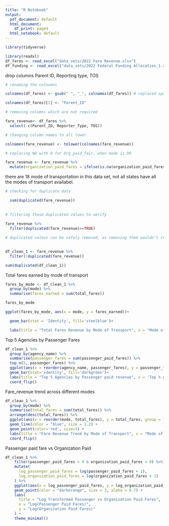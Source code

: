 ```yaml
---
title: "R Notebook"
output:
  pdf_document: default
  html_document:
    df_print: paged
  html_notebook: default
---
```


```r
library(tidyverse)
```

```r
library(readxl)
df_fares <- read_excel("data_sets/2022 Fare Revenue.xlsx")
df_funding <- read_excel("data_sets/2022 Federal Funding Allocation_1-2.xlsx")
```

drop columns Parent ID, Reporting type, TOS

```r
# renaming the colnumns

colnames(df_fares) <- gsub(" ", "_", colnames(df_fares)) # replaced space with underscore between two words

colnames(df_fares)[1] <- "Parent_ID"

# removing columns which are not required 

fare_revenue<- df_fares %>% 
  select(-c(Parent_ID, Reporter_Type, TOS))

# changing column names to all lower

colnames(fare_revenue) <- tolower(colnames(fare_revenue))

```

```r
# replacing NA with 0 for Org_paid_fair, when mode is DR

fare_revenue <- fare_revenue %>% 
  mutate(organization_paid_fares = ifelse(is.na(organization_paid_fares), 0, organization_paid_fares), passenger_paid_fares = ifelse(is.na(passenger_paid_fares), 0, passenger_paid_fares))
```

there are 18 mode of transportation in this data set, not all states have all the modes of transport availabel.


```r
# checking for duplicate data

  sum(duplicated(fare_revenue))
  
  
# filtering those duplicated values to verify 
  
fare_revenue %>% 
  filter(duplicated(fare_revenue)==TRUE)
```

```r
# duplicated valeus can be safely removed, as removing them wouldn't really effect the outcome

  
df_clean_1 <- fare_revenue %>% 
  filter(!duplicated(fare_revenue))

sum(duplicated(df_clean_1))
```

Total fares earned by mode of transport


```r
fares_by_mode <- df_clean_1 %>% 
  group_by(mode) %>% 
  summarise(fares_earned = sum(total_fares))

fares_by_mode
```
```r
ggplot(fares_by_mode, aes(x = mode, y = fares_earned))+

  geom_bar(stat = 'Identity', fill='steelblue')+

  labs(title = "Total Fares Revenue by Mode of Transport", x = "Mode of Transport", y = "Total Fare Revenue")
```

Top 5 Agencies by Passenger Fares

```r
df_clean_1 %>% 
  group_by(agency_name) %>% 
  summarise(passenger_fares = sum(passenger_paid_fares)) %>% 
  top_n(5, passenger_fares) %>% 
  ggplot(aes(x = reorder(agency_name, passenger_fares), y = passenger_fares))+
  geom_bar(stat='identity', fill='darkgreen')+
  labs(title = "Top 5 Agencies by Passenger paid revenue", x = 'Top % Agencies', y = 'Passenger fair revenue')+
  coord_flip()
```

Fare_revenue trend across different modes

```r
df_clean_1 %>% 
  group_by(mode) %>% 
  summarise(total_fares = sum(total_fares)) %>% 
  arrange(desc(total_fares)) %>% 
  ggplot(aes(x = reorder(mode, total_fares), y = total_fares, group = 1)) +
  geom_line(color = "blue", size = 1.2) +
  geom_point(color='red', size=3) +
  labs(title = "Fare Revenue Trend by Mode of Transport", x = "Mode of Transport", y = "Total Fare Revenue")+
  coord_flip()
```
Passenger paid fare vs Organization Paid

```r
df_clean_1 %>% 
    filter(passenger_paid_fares > 0 & organization_paid_fares > 0) %>% 
    mutate(
      log_passenger_paid_fares = log(passenger_paid_fares + 1),
      log_organization_paid_fares = log(organization_paid_fares + 1)
    ) %>% 
    ggplot(aes(x = log_passenger_paid_fares, y = log_organization_paid_fares)) +
    geom_point(color = "darkorange", size = 3, alpha = 0.7) +
    labs(
      title = "Log Transformed Passenger vs Organization Paid Fares", 
      x = "Log(Passenger Paid Fares)", 
      y = "Log(Organization Paid Fares)"
    ) +
    theme_minimal()
```




